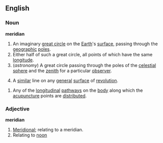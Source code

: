 ==English==
===Noun===
'''meridian'''
#An imaginary [[great circle]] on the [[Earth]]'s [[surface]], passing through the [[geographic]] [[pole]]s.
#Either half of such a great circle, all points of which have the same [[longitude]].
#(''astronomy'') A great circle passing through the poles of the [[celestial]] [[sphere]] and the [[zenith]] for a particular [[observer]].
#{{mathematics}} A [[similar]] line on any [[general]] [[surface]] of [[revolution]].
{{wikipedia}}
#Any of the [[longitudinal]] [[pathway]]s on the [[body]] along which the [[acupuncture]] points are [[distribute]]d.
===Adjective===
'''meridian'''
#[[Meridional]]; relating to a meridian.
#Relating to [[noon]]